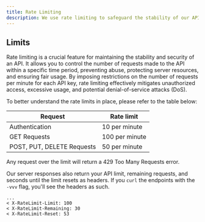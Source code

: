 ```yaml
---
title: Rate Limiting
description: We use rate limiting to safeguard the stability of our API.
---
```


## Limits

Rate limiting is a crucial feature for maintaining the stability and security of an API. It allows you to control the number of requests made to the API within a specific time period, preventing abuse, protecting server resources, and ensuring fair usage. By imposing restrictions on the number of requests per minute for each API key, rate limiting effectively mitigates unauthorized access, excessive usage, and potential denial-of-service attacks (DoS).

To better understand the rate limits in place, please refer to the table below:

| Request                    | Rate limit     |
| -------------------------- | -------------- |
| Authentication             | 10 per minute  |
| GET Requests               | 100 per minute |
| POST, PUT, DELETE Requests | 50 per minute  |

Any request over the limit will return a 429 Too Many Requests error.

Our server responses also return your API limit, remaining requests, and seconds until the limit resets as headers. If you `curl` the endpoints with the `-vvv` flag, you'll see the headers as such.

```
...
< X-RateLimit-Limit: 100
< X-RateLimit-Remaining: 30
< X-RateLimit-Reset: 53
```
